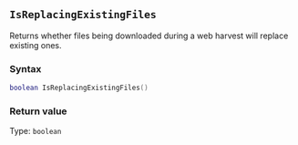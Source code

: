 ::: {.minipage data-latex="{\textwidth}"}
## `IsReplacingExistingFiles`

Returns whether files being downloaded during a web harvest\index{web harvester!settings} will replace existing ones.

### Syntax {-}

``` .lua
boolean IsReplacingExistingFiles()
```

### Return value {-}

Type: `boolean`

:::
